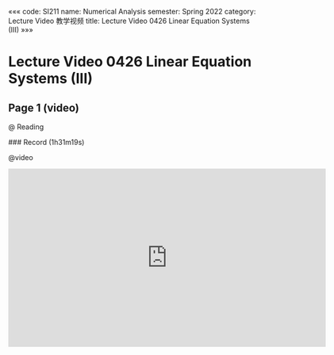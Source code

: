 «««
code: SI211
name: Numerical Analysis
semester: Spring 2022
category: Lecture Video 教学视频
title: Lecture Video 0426 Linear Equation Systems (III)
»»»

# Lecture Video 0426 Linear Equation Systems (III)

## Page 1 (video)

@ Reading

<div class="markdown-body">
### Record (1h31m19s)
</div>

@video

<iframe src="https://sbfull.com/e/19t7dci4ym6x.html" frameborder=0 marginwidth=0 marginheight=0 scrolling=no width=640 height=360 allowfullscreen></iframe>


